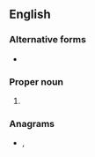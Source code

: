 {{also|hebr.}}
==English==

===Alternative forms===
* {{l|en|Heb.}}

===Proper noun===
{{en-proper noun}}

# {{abbreviation of|Hebrews|lang=en}}

===Anagrams===
* {{l|en|herb}}, {{l|en|Herb}}